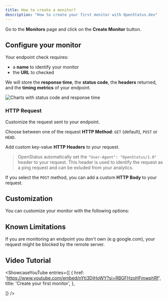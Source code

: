 ```yaml
---
title: How to create a monitor?
description: "How to create your first monitor with OpenStatus.dev"
---
```




Go to the **Monitors** page and click on the **Create Monitor** button.

## Configure your monitor

Your endpoint check requires:

- a **name** to identify your monitor
- the **URL** to checked

We will store the **response time**, the **status code**, the **headers**
returned, and the **timing metrics** of your endpoint.

  <Image
    src={monitorDetail}
    alt="Charts with status code and response time"
  />


### HTTP Request

Customize the request sent to your endpoint.

Choose between one of the request **HTTP Method**: `GET` (default), `POST` or
`HEAD`.

Add custom key-value **HTTP Headers** to your request.

> OpenStatus automatically set the `"User-Agent": "OpenStatus/1.0"` header to
> your request. This header is used to identify the request as a ping request
> and can be exluded from your analytics.



If you select the `POST` method, you can add a custom **HTTP Body** to your
request.




## Customization

You can customize your monitor with the following options:

<CardGrid>
    <LinkCard
        title="Assertions"
        href="/monitoring/customization/assertions"
    />
    <LinkCard
        title="Frequency"
        href="/monitoring/customization/frequency"
    />
    <LinkCard
        title="Regions"
        href="/monitoring/customization/regions"
    />
    <LinkCard
        title="Timing"
        href="/monitoring/customization/timing"
    />
</CardGrid>



## Known Limitations

<Aside>If you are monitoring an endpoint you don't own (e.g google.com), your request might be blocked by the remote server.</Aside>



## Video Tutorial

<ShowcaseYouTube
  entries={[
    {
      href: 'https://www.youtube.com/embed/nYti3DjHoWY?si=RBGFHzoHFmwphRf',
      title: 'Create your first monitor',
    },

  ]}
/>